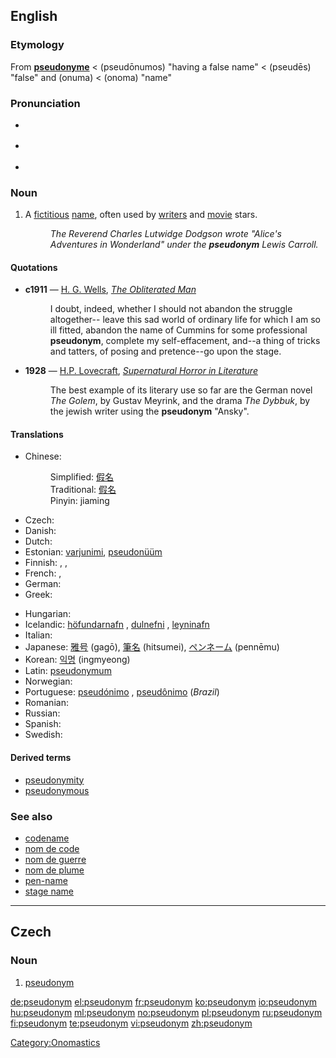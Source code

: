 {{was wotd|2006|October|5}}
{{also|Pseudonym}}
==English==
{{wikipedia}}

===Etymology===
From {{etyl|fr}} '''[[pseudonyme]]''' < {{etyl|grc}} '''{{polytonic|[[ψευδώνυμος]]}}''' (pseudōnumos) "having a false name" < '''{{polytonic|[[ψευδής]]}}''' (pseudēs) "false" and '''{{polytonic|[[ὄνυμα]]}}''' (onuma) < '''{{polytonic|[[ὄνομα]]}}''' (onoma) "name"

===Pronunciation===
* {{IPA|/ˈsjuːdəʊnɪm/}} {{italbrac|[[RP]]}}
* {{a|US}} {{IPA|/ˈsudoʊnɪm/}}
* {{audio|en-us-pseudonym.ogg|Audio (US)}}

===Noun===
{{en-noun}}

# A [[fictitious]] [[name]], often used by [[writer]]s and [[movie]] stars.
#: ''The Reverend Charles Lutwidge Dodgson wrote "Alice's Adventures in Wonderland" under the '''pseudonym''' Lewis Carroll.''

====Quotations====
* '''c1911''' — [[w:H. G. Wells|H. G. Wells]], ''[[s:The Obliterated Man|The Obliterated Man]]''
*: I doubt, indeed, whether I should not abandon the struggle altogether-- leave this sad world of ordinary life for which I am so ill fitted, abandon the name of Cummins for some professional '''pseudonym''', complete my self-effacement, and--a thing of tricks and tatters, of posing and pretence--go upon the stage.
* '''1928''' — [[w:H.P. Lovecraft|H.P. Lovecraft]], ''[[s:Supernatural Horror in Literature|Supernatural Horror in Literature]]''
*: The best example of its literary use so far are the German novel ''The Golem'', by Gustav Meyrink, and the drama ''The Dybbuk'', by the jewish writer using the '''pseudonym''' "Ansky".

====Translations====
{{trans-top|fictious name}}
* Chinese:
*: Simplified: [[假名]]
*: Traditional: [[假名]]
*: Pinyin: jiaming
* Czech: {{t-|cs|pseudonym|m}}
* Danish: {{t-|da|pseudonym}}
* Dutch: {{t+|nl|pseudoniem|n}}
* Estonian: [[varjunimi]], [[pseudonüüm]]
* Finnish: {{t-|fi|salanimi}}, {{t-|fi|nimimerkki}}, {{t+|fi|pseudonyymi}}
* French: {{t+|fr|nom de guerre}}, {{t+|fr|pseudonyme}}
* German: {{t+|de|Pseudonym|n}}
* Greek: {{t+|el|ψευδώνυμο|n|tr=pseudónymo|sc=Grek}}
{{trans-mid}}
* Hungarian: {{t-|hu|álnév}}
* Icelandic: [[höfundarnafn]] {{n}}, [[dulnefni]] {{n}}, [[leyninafn]] {{n}}
* Italian: {{t+|it|pseudonimo|m}}
* Japanese: [[雅号]] (gagō), [[筆名]] (hitsumei), [[ペンネーム]] (pennēmu)
* Korean: [[익명]] (ingmyeong)
* Latin: [[pseudonymum]] {{n}}
* Norwegian: {{t|no|psevdonym|n}}
* Portuguese: [[pseudónimo]] {{m}}, [[pseudônimo]] {{m}} (''Brazil'')
* Romanian: {{t+|ro|pseudonim|n}}
* Russian: {{t+|ru|псевдоним|alt=псевдони́м|tr=psevdoním|sc=Cyrl}}
* Spanish: {{t+|es|seudónimo|m}}
* Swedish: {{t-|sv|pseudonym}}
{{trans-bottom}}

====Derived terms====
* [[pseudonymity]]
* [[pseudonymous]]

===See also===
* [[codename]]
* [[nom de code]]
* [[nom de guerre]]
* [[nom de plume]]
* [[pen-name]]
* [[stage name]]

[[Category:Onomastics]]

----

==Czech==

===Noun===
{{cs-noun|g=m}}

# [[#English|pseudonym]]

[[de:pseudonym]]
[[el:pseudonym]]
[[fr:pseudonym]]
[[ko:pseudonym]]
[[io:pseudonym]]
[[hu:pseudonym]]
[[ml:pseudonym]]
[[no:pseudonym]]
[[pl:pseudonym]]
[[ru:pseudonym]]
[[fi:pseudonym]]
[[te:pseudonym]]
[[vi:pseudonym]]
[[zh:pseudonym]]